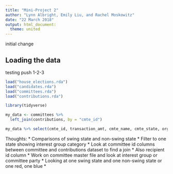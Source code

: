 ```yaml
---
title: "Mini-Project 2"
author: "Lynn Albright, Emily Liu, and Rachel Moskowitz"
date: "22 March 2018"
output: html_document:
  theme: united
---
```


initial change

## Loading the data

testing push 1-2-3

```r
load("house_elections.rda")
load("candidates.rda")
load("committees.rda")
load("contributions.rda")

library(tidyverse)
```

```r
my_data <- committees %>% 
  left_join(contributions, by = "cmte_id") 
```
```r
my_data %>% select(cmte_id, transaction_amt, cmte_name, cmte_state, org_type, cmte_party_affiliation)
```

Thoughts:
* Comparisons of swing state and non-swing state
* Filter to one state showing interest group category
* Look at committee id columns between committee and contributions dataset to find a join
* Also recipient id column
* Work on committee master file and look at interest group or committee party
* Looking at one swing state and one non-swing state or one red, one blue
* 